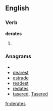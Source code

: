 
==English==

===Verb===
'''derates'''

# {{third-person singular of|[[derate]]}}

===Anagrams===
* {{alphagram|adeerst}}
* [[dearest#English|dearest]]
* [[estrade#English|estrade]]
* [[readest#English|readest]]
* [[redates#English|redates]]
* [[tasered#English|tasered]], [[Tasered#English|Tasered]]

[[fr:derates]]